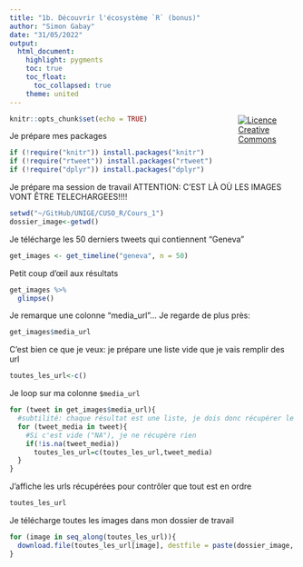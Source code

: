```yaml
---
title: "1b. Découvrir l'écosystème `R` (bonus)"
author: "Simon Gabay"
date: "31/05/2022"
output:
  html_document:
    highlight: pygments
    toc: true
    toc_float:
      toc_collapsed: true
    theme: united
---
```


<a style="float:right; width: 20%;" rel="license" href="http://creativecommons.org/licenses/by-sa/4.0/"><img alt="Licence Creative Commons" src="https://i.creativecommons.org/l/by/4.0/88x31.png"/></a>

```r
knitr::opts_chunk$set(echo = TRUE)
```

Je prépare mes packages

```r
if (!require("knitr")) install.packages("knitr")
if (!require("rtweet")) install.packages("rtweet")
if (!require("dplyr")) install.packages("dplyr")
```

Je prépare ma session de travail
ATTENTION: C'EST LÀ OÙ LES IMAGES VONT ÊTRE TELECHARGEES!!!!

```r
setwd("~/GitHub/UNIGE/CUSO_R/Cours_1")
dossier_image<-getwd()
```

Je télécharge les 50 derniers tweets qui contiennent  "Geneva"

```r
get_images <- get_timeline("geneva", n = 50)
```

Petit coup d'œil aux résultats

```r
get_images %>%
  glimpse()
```

Je remarque une colonne "media_url"… Je regarde de plus près:

```r
get_images$media_url
```

C'est bien ce que je veux: je prépare une liste vide que je vais remplir des url

```r
toutes_les_url<-c()
```

Je loop sur ma colonne `$media_url`

```r
for (tweet in get_images$media_url){
  #subtilité: chaque résultat est une liste, je dois donc récupérer le objet de chaque liste, et donc refaire une boucle
  for (tweet_media in tweet){
    #Si c'est vide ("NA"), je ne récupère rien
    if(!is.na(tweet_media))
      toutes_les_url=c(toutes_les_url,tweet_media)
  }
}
```

J'affiche les urls récupérées pour contrôler que tout est en ordre

```r
toutes_les_url
```

Je télécharge toutes les images dans mon dossier de travail

```r
for (image in seq_along(toutes_les_url)){
  download.file(toutes_les_url[image], destfile = paste(dossier_image, image,'.jpg'), mode="wb")
}
```
